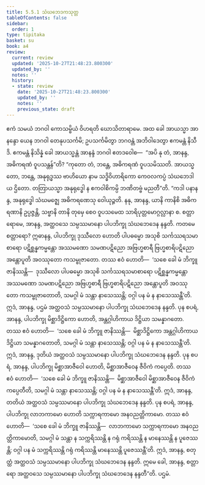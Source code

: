 ```yaml
---
title: 5.5.1 သံဃဘေဒကသုတ္တ
tableOfContents: false
sidebar:
  order: 1
type: tipitaka
basket: su
book: a4
review:
  current: review
  updated: '2025-10-27T21:48:23.800300'
  updated_by: ''
  notes: ''
  history:
  - state: review
    date: '2025-10-27T21:48:23.800300'
    updated_by: ''
    notes: ''
    previous_state: draft
---
```



<ReviewStatus review={frontmatter.review} showDetails={true} />

<HypothesisAnnotation frontmatter={frontmatter} />

<DynamicBreadcrumb />

<Division number="243" book="a4" e="ch" v="15" p="562">

<Paragraph number="1481" book="a4">
ဧကံ သမယံ ဘဂဝါ ကောသမ္ဗိယံ ဝိဟရတိ ဃောသိတာရာမေ. အထ ခေါ အာယသ္မာ အာနန္ဒော ယေန ဘဂဝါ တေနုပသင်္ကမိ; ဥပသင်္ကမိတွာ ဘဂဝန္တံ အဘိဝါဒေတွာ ဧကမန္တံ နိသီဒိ. ဧကမန္တံ နိသိန္နံ ခေါ အာယသ္မန္တံ အာနန္ဒံ ဘဂဝါ ဧတဒဝေါစ—  “အပိ နု တံ, အာနန္ဒ, အဓိကရဏံ ဝူပသန္တန်”တိ? “ကုတော တံ, ဘန္တေ, အဓိကရဏံ ဝူပသမိဿတိ. အာယသ္မတော, ဘန္တေ, အနုရုဒ္ဓဿ ဗာဟိယော နာမ သဒ္ဓိဝိဟာရိကော ကေဝလကပ္ပံ သံဃဘေဒါယ ဌိတော. တတြာယသ္မာ အနုရုဒ္ဓေါ န ဧကဝါစိကမ္ပိ ဘဏိတဗ္ဗံ မညတီ”တိ.
</Paragraph>

<Paragraph number="1482" book="a4">
“ကဒါ ပနာနန္ဒ, အနုရုဒ္ဓေါ သံဃမဇ္ဈေ အဓိကရဏေသု ဝေါယုဉ္ဇတိ. နနု, အာနန္ဒ, ယာနိ ကာနိစိ အဓိကရဏာနိ ဥပ္ပဇ္ဇန္တိ, သဗ္ဗာနိ တာနိ တုမှေ စေဝ ဝူပသမေထ သာရိပုတ္တမောဂ္ဂလ္လာနာ စ.
</Paragraph>

<Paragraph number="1483" book="a4">
စတ္တာရောမေ, အာနန္ဒ, အတ္ထဝသေ သမ္ပဿမာနော ပါပဘိက္ခု သံဃဘေဒေန နန္ဒတိ. ကတမေ စတ္တာရော? ဣဓာနန္ဒ, ပါပဘိက္ခု ဒုဿီလော ဟောတိ ပါပဓမ္မော အသုစိ သင်္ကဿရသမာစာရော ပဋိစ္ဆန္နကမ္မန္တော အဿမဏော သမဏပဋိညော အဗြဟ္မစာရီ ဗြဟ္မစာရိပဋိညော အန္တောပူတိ အဝဿုတော ကသမ္ဗုဇာတော. တဿ ဧဝံ ဟောတိ—  ‘သစေ ခေါ မံ ဘိက္ခူ ဇာနိဿန္တိ—  ဒုဿီလော ပါပဓမ္မော အသုစိ သင်္ကဿရသမာစာရော ပဋိစ္ဆန္နကမ္မန္တော အဿမဏော သမဏပဋိညော အဗြဟ္မစာရီ ဗြဟ္မစာရိပဋိညော အန္တောပူတိ အဝဿုတော ကသမ္ဗုဇာတောတိ, သမဂ္ဂါ မံ သန္တာ နာသေဿန္တိ; ဝဂ္ဂါ ပန မံ န နာသေဿန္တီ’တိ. ဣဒံ, အာနန္ဒ, ပဌမံ အတ္ထဝသံ သမ္ပဿမာနော ပါပဘိက္ခု သံဃဘေဒေန နန္ဒတိ.
</Paragraph>

<Paragraph number="1484" book="a4">
ပုန စပရံ, အာနန္ဒ, ပါပဘိက္ခု မိစ္ဆာဒိဋ္ဌိကော ဟောတိ, အန္တဂ္ဂါဟိကာယ ဒိဋ္ဌိယာ သမန္နာဂတော. တဿ ဧဝံ ဟောတိ—  ‘သစေ ခေါ မံ ဘိက္ခူ ဇာနိဿန္တိ—  မိစ္ဆာဒိဋ္ဌိကော အန္တဂ္ဂါဟိကာယ ဒိဋ္ဌိယာ သမန္နာဂတောတိ, သမဂ္ဂါ မံ သန္တာ နာသေဿန္တိ; ဝဂ္ဂါ ပန မံ န နာသေဿန္တီ’တိ. ဣဒံ, အာနန္ဒ, ဒုတိယံ အတ္ထဝသံ သမ္ပဿမာနော ပါပဘိက္ခု သံဃဘေဒေန နန္ဒတိ.
</Paragraph>

<Paragraph number="1485" book="a4">
ပုန စပရံ, အာနန္ဒ, ပါပဘိက္ခု မိစ္ဆာအာဇီဝေါ ဟောတိ, မိစ္ဆာအာဇီဝေန ဇီဝိကံ ကပ္ပေတိ. တဿ ဧဝံ ဟောတိ—  ‘သစေ ခေါ မံ ဘိက္ခူ ဇာနိဿန္တိ—  မိစ္ဆာအာဇီဝေါ မိစ္ဆာအာဇီဝေန ဇီဝိကံ ကပ္ပေတီတိ, သမဂ္ဂါ မံ သန္တာ နာသေဿန္တိ; ဝဂ္ဂါ ပန မံ န နာသေဿန္တီ’တိ. ဣဒံ, အာနန္ဒ, တတိယံ အတ္ထဝသံ သမ္ပဿမာနော ပါပဘိက္ခု သံဃဘေဒေန နန္ဒတိ.
</Paragraph>

<Paragraph number="1486" book="a4">
ပုန စပရံ, အာနန္ဒ, ပါပဘိက္ခု လာဘကာမော ဟောတိ သက္ကာရကာမော အနဝညတ္တိကာမော. တဿ ဧဝံ ဟောတိ—  ‘သစေ ခေါ မံ ဘိက္ခူ ဇာနိဿန္တိ—  လာဘကာမော သက္ကာရကာမော အနဝညတ္တိကာမောတိ, သမဂ္ဂါ မံ သန္တာ န သက္ကရိဿန္တိ န ဂရုံ ကရိဿန္တိ န မာနေဿန္တိ န ပူဇေဿန္တိ; ဝဂ္ဂါ ပန မံ သက္ကရိဿန္တိ ဂရုံ ကရိဿန္တိ မာနေဿန္တိ ပူဇေဿန္တီ’တိ. ဣဒံ, အာနန္ဒ, စတုတ္ထံ အတ္ထဝသံ သမ္ပဿမာနော ပါပဘိက္ခု သံဃဘေဒေန နန္ဒတိ. ဣမေ ခေါ, အာနန္ဒ, စတ္တာရော အတ္ထဝသေ သမ္ပဿမာနော ပါပဘိက္ခု သံဃဘေဒေန နန္ဒတီ”တိ.

</Paragraph>
</Division>

<Paragraph number="1487" type="center" book="a4">
ပဌမံ.
</Paragraph>